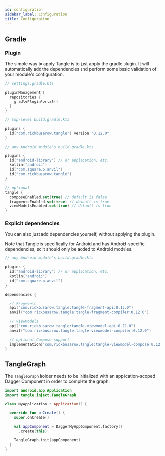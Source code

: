 ```yaml
---
id: configuration
sidebar_label: Configuration
title: Configuration
---
```



## Gradle

### Plugin

The simple way to apply Tangle is to just apply the gradle plugin. It will automatically add the
dependencies and perform some basic validation of your module's configuration.

```kotlin
// settings.gradle.kts

pluginManagement {
  repositories {
    gradlePluginPortal()
  }
}
```

```kotlin
// top-level build.gradle.kts

plugins {
  id("com.rickbusarow.tangle") version "0.12.0"
}
```

```kotlin
// any Android module's build.gradle.kts

plugins {
  id("android-library") // or application, etc.
  kotlin("android")
  id("com.squareup.anvil")
  id("com.rickbusarow.tangle")
}

// optional
tangle {
  composeEnabled.set(true) // default is false
  fragmentsEnabled.set(true) // default is true
  viewModelsEnabled.set(true) // default is true
}
```

### Explicit dependencies

You can also just add dependencies yourself, without applying the plugin.

Note that Tangle is specifically for Android and has Android-specific dependencies,
so it should only be added to Android modules.

```kotlin
// any Android module's build.gradle.kts

plugins {
  id("android-library") // or application, etc.
  kotlin("android")
  id("com.squareup.anvil")
}

dependencies {

  // Fragments
  api("com.rickbusarow.tangle:tangle-fragment-api:0.12.0")
  anvil("com.rickbusarow.tangle:tangle-fragment-compiler:0.12.0")

  // ViewModels
  api("com.rickbusarow.tangle:tangle-viewmodel-api:0.12.0")
  anvil("com.rickbusarow.tangle:tangle-viewmodel-compiler:0.12.0")

  // optional Compose support
  implementation("com.rickbusarow.tangle:tangle-viewmodel-compose:0.12.0")
}
```

## TangleGraph

The `TangleGraph` holder needs to be initialized with an application-scoped Dagger Component in
order to complete the graph.

```kotlin
import android.app.Application
import tangle.inject.TangleGraph

class MyApplication : Application() {

  override fun onCreate() {
    super.onCreate()

    val appComponent = DaggerMyAppComponent.factory()
      .create(this)

    TangleGraph.init(appComponent)
  }
}
```
